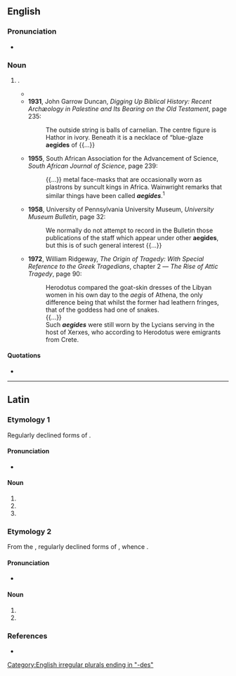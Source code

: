 {{also|ægides}}

==English==

===Pronunciation===
* {{a|RP|UK}} {{IPA|en|/ˈiːd͡ʒɪdiːz/}}

===Noun===
{{head|en|noun form}}

# {{plural of|en|aegis}}.
#* {{quote-book|en|author=F. M. Hubbard|quotee={{w|Herodotus}}|title=Article III. An Inquiry into the Commerce of Ancient Egypt.|editor=[[w:Bela Bates Edwards|Bela Bates Edwards]]|journal=The American Biblical Repository|location=New York, N.Y.: Gould & Newman, publishers and printers; Boston, Mass.: Perkins & Marvin and {{w|Crocker & Brewster}}; Cincinnati, Oh.: Truman & Smith|year=1837|volume=X|issue=27|page=49|pageurl=https://books.google.com/books?id=L5I3AAAAMAAJ&pg=RA1-PA49|oclc=472043802|passage=The robe and '''''aegides''''' of the statues of Minerva the Greeks have made in imitation of the Lybians, for except that the robe among the Lybians is of leather and the fringes of the '''''aegis''''' are not serpents but strips of leather, the adorning is entirely the same. And the very name is an acknowledgement that the vesture of the palladium is derived from Lybia, for the Lybian women put around the robe their goat skins tasselled and stained with madder ({{lang|grc|ἐρευθεδάνω}}) and from these goat skins, ({{lang|grc|ἐχ δὲ τῶν αἰγἑων τουτἑων}}) the Greeks have taken the word '''aegis'''.}}
#* '''1931''', John Garrow Duncan, ''Digging Up Biblical History: Recent Archæology in Palestine and Its Bearing on the Old Testament'', page 235:
#*: The outside string is balls of carnelian. The centre figure is Hathor in ivory. Beneath it is a necklace of “blue-glaze '''aegides''' of {{...}}
#* '''1955''', South African Association for the Advancement of Science, ''South African Journal of Science'', page 239:
#*: {{...}} metal face-masks that are occasionally worn as plastrons by suncult kings in Africa. Wainwright remarks that similar things have been called '''''aegides'''''.<sup>1</sup>
#* '''1958''', University of Pennsylvania University Museum, ''University Museum Bulletin'', page 32:
#*: We normally do not attempt to record in the Bulletin those publications of the staff which appear under other '''aegides''', but this is of such general interest {{...}}
#* '''1972''', William Ridgeway, ''The Origin of Tragedy: With Special Reference to the Greek Tragedians'', chapter 2 — ''The Rise of Attic Tragedy'', page 90:
#*: Herodotus compared the goat-skin dresses {{qualifier|aegides}} of the Libyan women in his own day to the ''aegis'' of Athena, the only difference being that whilst the former had leathern fringes, that of the goddess had one of snakes.
#*: {{...}}
#*: Such '''''aegides''''' were still worn by the Lycians serving in the host of Xerxes, who according to Herodotus were emigrants from Crete.

====Quotations====
* {{seeCites}}

[[Category:English irregular plurals ending in "-des"]]

----

==Latin==

===Etymology 1===
Regularly declined forms of {{m|la|aegis}}.

====Pronunciation====
* {{la-IPA|aegidēs}}

====Noun====
{{la-noun-form|aegidēs|g=f}}

# {{inflection of|la|aegis||nom|p}}
# {{inflection of|la|aegis||acc|p}}
# {{inflection of|la|aegis||voc|p}}

===Etymology 2===
From the {{der|la|grc|αἰγῐ́δες}}, regularly declined forms of {{m|grc|αἰγῐ́ς}}, whence {{m|la|aegis}}.

====Pronunciation====
* {{la-IPA|aegides}}

====Noun====
{{la-noun-form|aegides|g=f}}

# {{inflection of|la|aegis||nom|p}}
# {{inflection of|la|aegis||voc|p}}

===References===
* {{R:Peck}}